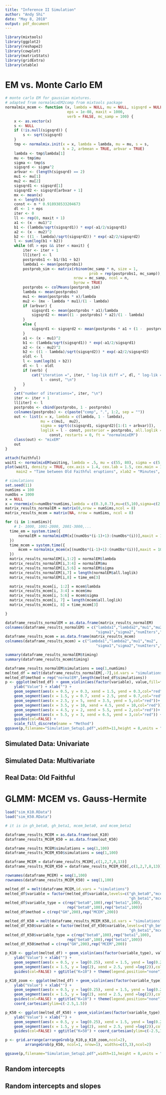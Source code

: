 ```yaml
---
title: "Inference II Simulation"
author: "Andy Shi"
date: "May 8, 2018"
output: pdf_document
---
```


```r
library(mixtools)
library(ggplot2)
library(reshape2)
library(cowplot)
library(matrixStats)
library(gridExtra)
library(xtable)
```

# EM vs. Monte Carlo EM

```r
# monte carlo EM for gaussian mixtures.
# adapted from normalmixEM2comp from mixtools package
normalmix_mcem <- function (x, lambda = NULL, mu = NULL, sigsqrd = NULL,
                            eps = 1e-08, maxit = 1000,
                            verb = FALSE, mc_samp = 100) {
    x <- as.vector(x)
    s <- NULL
    if (!is.null(sigsqrd)) {
        s <- sqrt(sigsqrd)
    }
    tmp <- normalmix.init(x = x, lambda = lambda, mu = mu, s = s,
                          k = 2, arbmean = TRUE, arbvar = TRUE)
    lambda <- tmp$lambda[1]
    mu <- tmp$mu
    sigma <- tmp$s
    sigsqrd <- sigma^2
    arbvar <- (length(sigsqrd) == 2)
    mu1 <- mu[1]
    mu2 <- mu[2]
    sigsqrd1 <- sigsqrd[1]
    sigsqrd2 <- sigsqrd[arbvar + 1]
    mx <- mean(x)
    n <- length(x)
    const <- n * 0.918938533204673
    dl <- 1 + eps
    iter <- 0
    ll <- rep(0, maxit + 1)
    a1 <- (x - mu1)^2
    b1 <- (lambda/sqrt(sigsqrd1)) * exp(-a1/2/sigsqrd1)
    a2 <- (x - mu2)^2
    b2 <- ((1 - lambda)/sqrt(sigsqrd2)) * exp(-a2/2/sigsqrd2)
    l <- sum(log(b1 + b2))
    while (dl > eps && iter < maxit) {
        iter <- iter + 1
        ll[iter] <- l
        postprobs1 <- b1/(b1 + b2)
        lambda1 <- mean(postprobs1)
        postprob_sim <- matrix(rbinom(mc_samp * n, size = 1,
                                      prob = rep(postprobs1, mc_samp)),
                               nrow = mc_samp, ncol = n,
                               byrow = TRUE)
        postprobs <- colMeans(postprob_sim)
        lambda <- mean(postprobs)
        mu1 <- mean(postprobs * x)/lambda
        mu2 <- (mx - lambda * mu1)/(1 - lambda)
        if (arbvar) {
            sigsqrd1 <- mean(postprobs * a1)/lambda
            sigsqrd2 <- mean((1 - postprobs) * a2)/(1 - lambda)
        }
        else {
            sigsqrd1 <- sigsqrd2 <- mean(postprobs * a1 + (1 -  postprobs) * a2)
        }
        a1 <- (x - mu1)^2
        b1 <- (lambda/sqrt(sigsqrd1)) * exp(-a1/2/sigsqrd1)
        a2 <- (x - mu2)^2
        b2 <- ((1 - lambda)/sqrt(sigsqrd2)) * exp(-a2/2/sigsqrd2)
        oldl <- l
        l <- sum(log(b1 + b2))
        dl <- l - oldl
        if (verb) {
            cat("iteration =", iter, " log-lik diff =", dl, " log-lik =",
                l - const, "\n")
        }
    }
    cat("number of iterations=", iter, "\n")
    iter <- iter + 1
    ll[iter] <- l
    postprobs <- cbind(postprobs, 1 - postprobs)
    colnames(postprobs) <- c(paste("comp", ".", 1:2, sep = ""))
    out <- list(x = x, lambda = c(lambda, 1 - lambda),
                mu = c(mu1,  mu2),
                sigma = sqrt(c(sigsqrd1, sigsqrd2)[1:(1 + arbvar)]),
                loglik = l - const, posterior = postprobs, all.loglik = ll[1:iter] -
                    const, restarts = 0, ft = "normalmixEM")
    class(out) <- "mixEM"
    out
}
```

```r
attach(faithful)
wait1 <- normalmixEM(waiting, lambda = .5, mu = c(55, 80), sigma = c(5,5))
plot(wait1, density = TRUE, cex.axis = 1.4, cex.lab = 1.5, cex.main = 1.5,
     main2 = "Time between Old Faithful eruptions", xlab2 = "Minutes", whichplots = 2)

# simulations
set.seed(11)
numSims = 100
numObs = 1000
x = NULL
x = rnormmix(n=numObs*numSims,lambda = c(0.3,0.7),mu=c(5,10),sigma=c(2,3)) # generate the data
matrix_results_normalEM = matrix(0,nrow = numSims,ncol = 8)
matrix_results_mcem = matrix(NA, nrow = numSims, ncol = 8)

for (i in 1:numSims){
    # 1- 1000, 1001-2000, 2001-3000,...
  time_em = system.time({
      normalEM = normalmixEM(x[(numObs*(i-1)+1):(numObs*(i))],maxit = 10000)
  })
  time_mcem = system.time({
      mcem = normalmix_mcem(x[(numObs*(i-1)+1):(numObs*(i))],maxit = 10000)
  })
  matrix_results_normalEM[i,1:2] = normalEM$lambda
  matrix_results_normalEM[i,3:4] = normalEM$mu
  matrix_results_normalEM[i,5:6] = normalEM$sigma
  matrix_results_normalEM[i,7] = length(normalEM$all.loglik)
  matrix_results_normalEM[i,8] = time_em[3]

  matrix_results_mcem[i, 1:2] = mcem$lambda
  matrix_results_mcem[i, 3:4] = mcem$mu
  matrix_results_mcem[i, 5:6] = mcem$sigma
  matrix_results_mcem[i, 7] = length(mcem$all.loglik)
  matrix_results_mcem[i, 8] = time_mcem[3]

}

dataframe_results_normalEM = as.data.frame(matrix_results_normalEM)
colnames(dataframe_results_normalEM) = c("lambda1","lambda2","mu1","mu2",
                                         "sigma1","sigma2","numIters","timing")
dataframe_results_mcem = as.data.frame(matrix_results_mcem)
colnames(dataframe_results_mcem) = c("lambda1","lambda2","mu1","mu2",
                                         "sigma1","sigma2","numIters","timing")

summary(dataframe_results_normalEM$timing)
summary(dataframe_results_mcem$timing)

dataframe_results_normalEM$simulations = seq(1,numSims)
melted_df = melt(dataframe_results_normalEM[,-7],id.vars = "simulations")
melted_df$method = rep("normalEM",length(melted_df$simulations))
p <- ggplot(melted_df) + geom_violin(aes(factor(variable), value,fill=factor(method))) +
    ylab("Value") + xlab("") +
    geom_segment(aes(x = 0.5, y = 0.3, xend = 1.5, yend = 0.3,col="red")) +
    geom_segment(aes(x = 1.5, y = 0.7, xend = 2.5, yend = 0.7,col="red"))+
    geom_segment(aes(x = 2.5, y = 5, xend = 3.5, yend = 5,col="red"))+
    geom_segment(aes(x = 3.5, y = 10, xend = 4.5, yend = 10,col="red"))+
    geom_segment(aes(x = 4.5, y = 2, xend = 5.5, yend = 2,col="red"))+
    geom_segment(aes(x = 5.5, y = 3, xend = 6.5, yend = 3,col="red")) +
    guides(col=FALSE) +
    scale_fill_discrete(name = "Method")
ggsave(p,filename="Simulation_Setup1.pdf",width=11,height = 8,units = "in")

```


## Simulated Data: Univariate

## Simulated Data: Multivariate

## Real Data: Old Faithful

# GLMM: MCEM vs. Gauss-Hermite

```r
load("sim_K10.RData")
load("sim_K50.RData")

# it is in gh_beta0, gh_beta1, mcem_beta0, and mcem_beta1

dataframe_results_MCEM = as.data.frame(out_K10)
dataframe_results_MCEM_K50 = as.data.frame(out_K50)

dataframe_results_MCEM$simulations = seq(1,100)
dataframe_results_MCEM_K50$simulations = seq(1,100)

dataframe_MCEM = dataframe_results_MCEM[,c(1,2,7,8,13)]
dataframe_results_MCEM_K50 = dataframe_results_MCEM_K50[,c(1,2,7,8,13)]

rownames(dataframe_MCEM) = seq(1,100)
rownames(dataframe_results_MCEM_K50) = seq(1,100)

melted_df = melt(dataframe_MCEM,id.vars = "simulations")
melted_df$variable = factor(melted_df$variable,levels=c("gh_beta0","mcem_beta0",
                                                        "gh_beta1","mcem_beta1"))
melted_df$variable_type = c(rep("beta0",100),rep("beta1",100),
                            rep("beta0",100),rep("beta1",100))
melted_df$method = c(rep("GH",200),rep("MCEM",200))

melted_df_K50 = melt(dataframe_results_MCEM_K50,id.vars = "simulations")
melted_df_K50$variable = factor(melted_df_K50$variable,levels=c("gh_beta0","mcem_beta0",
                                                        "gh_beta1","mcem_beta1"))
melted_df_K50$variable_type = c(rep("beta0",100),rep("beta1",100),
                            rep("beta0",100),rep("beta1",100))
melted_df_K50$method = c(rep("GH",200),rep("MCEM",200))

p_K10 <- ggplot(melted_df) + geom_violin(aes(factor(variable_type), value, fill=factor(method))) +
    ylab("Value") + xlab("") +
    geom_segment(aes(x = 0.5, y = log(0.25), xend = 1.5, yend = log(0.25)),col="navy") +
    geom_segment(aes(x = 1.5, y = log(2), xend = 2.5, yend =log(2)),col="navy")+
    guides(col=FALSE) + ggtitle("K=10") + theme(legend.position="none")

p_K10_zoom <- ggplot(melted_df) + geom_violin(aes(factor(variable_type), value, fill=factor(method))) +
    ylab("Value") + xlab("") +
    geom_segment(aes(x = 0.5, y = log(0.25), xend = 1.5, yend = log(0.25)),col="navy") +
    geom_segment(aes(x = 1.5, y = log(2), xend = 2.5, yend =log(2)),col="navy")+
    guides(col=FALSE) + ggtitle("K=10") + theme(legend.position="none") +
    coord_cartesian(ylim=c(-2.5,1.5))

p_K50 <- ggplot(melted_df_K50) + geom_violin(aes(factor(variable_type), value, fill=factor(method))) +
    ylab("Value") + xlab("") +
    geom_segment(aes(x = 0.5, y = log(0.25), xend = 1.5, yend = log(0.25)),col="navy") +
    geom_segment(aes(x = 1.5, y = log(2), xend = 2.5, yend =log(2)),col="navy")+
    guides(col=FALSE) + ggtitle("K=50") + coord_cartesian(ylim=c(-2.5,1.5))

p <- grid.arrange(arrangeGrob(p_K10,p_K10_zoom,ncol=2),
         arrangeGrob(p_K50, ncol=1, nrow=1), widths=c(3,3),ncol=2)

ggsave(p,filename="Simulation_Setup2.pdf",width=11,height = 8,units = "in")


```

## Random intercepts

## Random intercepts and slopes
